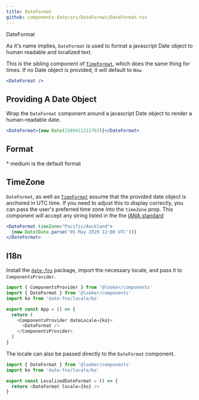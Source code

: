```yaml
---
title: DateFormat
github: components-date/src/DateFormat/DateFormat.tsx
---
```



<ImportMessage packageName="components-date">DateFormat</ImportMessage>

As it's name implies, `DateFormat` is used to format a javascript Date object to human readable and localized text.

This is the sibling component of [`TimeFormat`](time-format), which does the same thing for times. If no Date object is provided, it will default to `Now`.

```jsx
<DateFormat />
```

## Providing A Date Object

Wrap the `DateFormat` component around a javascript Date object to render a human-readable date.

```jsx
<DateFormat>{new Date(1589411215703)}</DateFormat>
```

## Format

\* medium is the default format

<DateFormatTable />

## TimeZone

`DateFormat`, as well as [`TimeFormat`]('time-format') assume that the provided date object is anchored in UTC time. If you need to adjust this to display correctly, you can pass the user's preferred time zone into the `timeZone` prop. This component will accept any string listed in the the [IANA standard](https://en.wikipedia.org/wiki/List_of_tz_database_time_zones)

```jsx
<DateFormat timeZone="Pacific/Auckland">
  {new Date(Date.parse('05 May 2020 12:00 UTC'))}
</DateFormat>
```

## I18n

Install the [`date-fns`](https://date-fns.org/) package, import the necessary locale, and pass it to `ComponentsProvider`.

```js static
import { ComponentsProvider } from '@looker/components'
import { DateFormat } from '@looker/components'
import ko from 'date-fns/locale/ko'

export const App = () => {
  return (
    <ComponentsProvider dateLocale={ko}>
      <DateFormat />
    </ComponentsProvider>
  )
}
```

The locale can also be passed directly to the `DateFormat` component.

```js static
import { DateFormat } from '@looker/components'
import ko from 'date-fns/locale/ko'

export const LocalizedDateFormat = () => {
  return <DateFormat locale={ko} />
}
```
